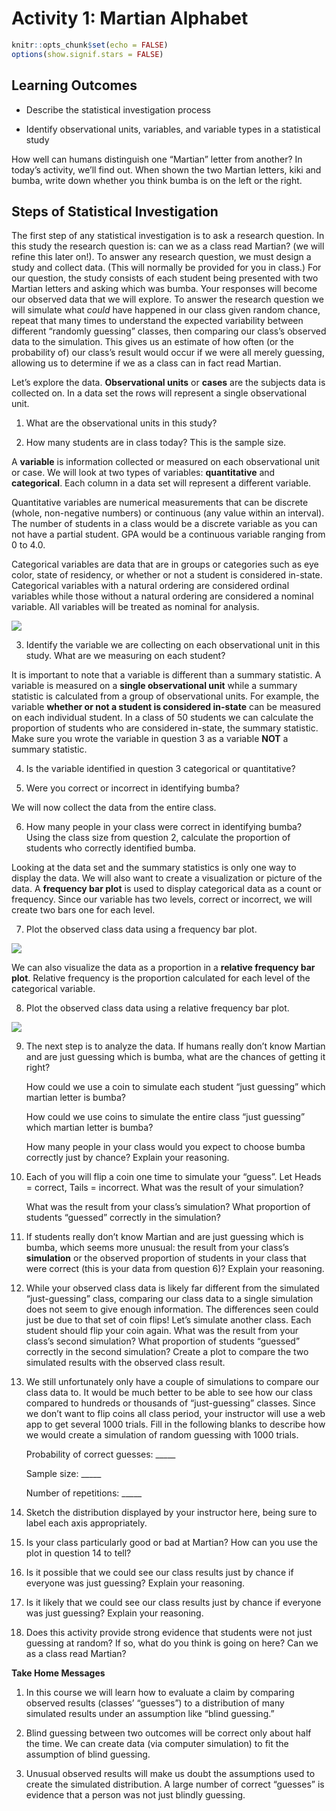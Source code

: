 # Activity 1: Martian Alphabet

```r
knitr::opts_chunk$set(echo = FALSE)
options(show.signif.stars = FALSE)
```

## Learning Outcomes

* Describe the statistical investigation process

* Identify observational units, variables, and variable types in a statistical study

How well can humans distinguish one “Martian” letter from another? In today’s activity, we’ll find out. When shown the two Martian letters, kiki and bumba, write down whether you think bumba is on the left or the right.

\vspace{0.5in}

## Steps of Statistical Investigation

The first step of any statistical investigation is to ask a research question.  In this study the research question is: can we as a class read Martian? (we will refine this later on!).  To answer any research question, we must design a study and collect data. (This will normally be provided for you in class.)  For our question, the study consists of each student being presented with two Martian letters and asking which was bumba.  Your responses will become our observed data that we will explore.  To answer the research question we will simulate what *could* have happened in our class given random chance, repeat that many times to understand the expected variability between different "randomly guessing" classes, then comparing our class's observed data to the simulation.  This gives us an estimate of how often (or the probability of) our class's result would occur if we were all merely guessing, allowing us to determine if we as a class can in fact read Martian.

Let’s explore the data.
**Observational units** or **cases** are the subjects data is collected on. In a data set the rows will represent a single observational unit.  

1.  What are the observational units in this study?

\vspace{0.5in}

2.  How many students are in class today? This is the sample size.

\vspace{0.5in}

A **variable** is information collected or measured on each observational unit or case. We will look at two types of variables: **quantitative** and **categorical**.  Each column in a data set will represent a different variable. 

Quantitative variables are numerical measurements that can be discrete (whole, non-negative numbers) or continuous (any value within an interval).  The number of students in a class would be a discrete variable as you can not have a partial student.  GPA would be a continuous variable ranging from 0 to 4.0. 

Categorical variables are data that are in groups or categories such as eye color, state of residency, or whether or not a student is considered in-state. Categorical variables with a natural ordering are considered ordinal variables while those without a natural ordering are considered a nominal variable.  All variables will be treated as nominal for analysis.

![](variables.png)


3. Identify the variable we are collecting on each observational unit in this study.  What are we measuring on each student?

\vspace{1in}

It is important to note that a variable is different than a summary statistic. A variable is measured on a **single observational unit** while a summary statistic is calculated from a group of observational units.  For example, the variable **whether or not a student is considered in-state** can be measured on each individual student.  In a class of 50 students we can calculate the proportion of students who are considered in-state, the summary statistic.  Make sure you wrote the variable in question 3 as a variable **NOT** a summary statistic. 

4. Is the variable identified in question 3 categorical or quantitative?

\vspace{0.5in}

5.	Were you correct or incorrect in identifying bumba?

\vspace{0.5in}

We will now collect the data from the entire class.

6.	How many people in your class were correct in identifying bumba?  Using the class size from question 2, calculate the proportion of students who correctly identified bumba.  

\begin{center}
$\mbox{proportion} = \frac{\mbox{number of students who correctly identified bumba}}{\mbox{total number of students}}$
\end{center}
\vspace{1in}

Looking at the data set and the summary statistics is only one way to display the data.  We will also want to create a visualization or picture of the data. A **frequency bar plot** is used to display categorical data as a count or frequency. Since our variable has two levels, correct or incorrect, we will create two bars one for each level.

\newpage

7. Plot the observed class data using a frequency bar plot. 

![](../images/barplot_martian.png)

We can also visualize the data as a proportion in a **relative frequency bar plot**.  Relative frequency is the proportion calculated for each level of the categorical variable. 

8. Plot the observed class data using a relative frequency bar plot.

![](../images/relative_barplot_martian.png)

9.	The next step is to analyze the data.  If humans really don’t know Martian and are just guessing which is bumba, what are the chances of getting it right? 
\vspace{0.5in}
    
    How could we use a coin to simulate each student “just guessing” which martian letter is bumba? 
\vspace{1in}

    How could we use coins to simulate the entire class “just guessing” which martian letter is bumba? 
\vspace{1in}

    How many people in your class would you expect to choose bumba correctly just by chance?  Explain your reasoning.
\vspace{1in}

10.	Each of you will flip a coin one time to simulate your “guess”.  Let Heads = correct, Tails = incorrect.  What was the result of your simulation? \vspace{0.5in}

    What was the result from your class’s simulation?  What proportion of students “guessed” correctly in the simulation?
\vspace{0.5in}

11. If students really don’t know Martian and are just guessing which is bumba, which seems more unusual: the result from your class’s **simulation** or the observed proportion of students in your class that were correct (this is your data from question 6)?  Explain your reasoning.

\vspace{1in}

12.	While your observed class data is likely far different from the simulated “just-guessing” class, comparing our class data to a single simulation does not seem to give enough information.  The differences seen could just be due to that set of coin flips!  Let’s simulate another class.  Each student should flip your coin again.  What was the result from your class’s second simulation?  What proportion of students “guessed” correctly in the second simulation?  Create a plot to compare the two simulated results with the observed class result.

\vspace{1in}

13.	We still unfortunately only have a couple of simulations to compare our class data to.  It would be much better to be able to see how our class compared to hundreds or thousands of “just-guessing” classes.  Since we don’t want to flip coins all class period, your instructor will use a web app to get several 1000 trials. Fill in the following blanks to describe how we would create a simulation of random guessing with 1000 trials.
\vspace{0.1in}

    Probability of correct guesses: _____
\vspace{0.1in}
    
    Sample size: _____
\vspace{0.1in}

    Number of repetitions: _____
\vspace{0.1in}

14.  Sketch the distribution displayed by your instructor here, being sure to label each axis appropriately. 

\vspace{1.5in}

15. Is your class particularly good or bad at Martian?  How can you use the plot in question 14 to tell? 

\vspace{1in}


16.	Is it possible that we could see our class results just by chance if everyone was just guessing?  Explain your reasoning.

\vspace{1in}

17.	Is it likely that we could see our class results just by chance if everyone was just guessing?  Explain your reasoning.

\vspace{1in}

18.	Does this activity provide strong evidence that students were not just guessing at random? If so, what do you think is going on here?  Can we as a class read Martian?  

\vspace{1in}

**Take Home Messages**

1.	In this course we will learn how to evaluate a claim by comparing observed results (classes’ “guesses”) to a distribution of many simulated results under an assumption like “blind guessing.”

2.	Blind guessing between two outcomes will be correct only about half the time. We can create data (via computer simulation) to fit the assumption of blind guessing.

3.	Unusual observed results will make us doubt the assumptions used to create the simulated distribution. A large number of correct “guesses” is evidence that a person was not just blindly guessing.


